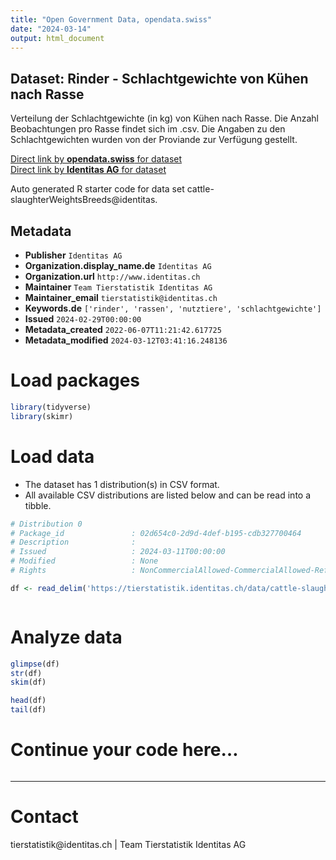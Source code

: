 ```yaml
---
title: "Open Government Data, opendata.swiss"
date: "2024-03-14"
output: html_document
---
```


## Dataset: Rinder - Schlachtgewichte von Kühen nach Rasse

Verteilung der Schlachtgewichte (in kg) von Kühen nach Rasse. Die Anzahl Beobachtungen pro Rasse findet sich im .csv. Die Angaben zu den Schlachtgewichten wurden von der Proviande zur Verfügung gestellt.

[Direct link by **opendata.swiss** for dataset](https://opendata.swiss/de/dataset/rinder-schlachtgewichte-von-kuhen-nach-rasse)<br>
[Direct link by **Identitas AG** for dataset](https://tierstatistik.identitas.ch/)

Auto generated R starter code for data set cattle-slaughterWeightsBreeds@identitas.

## Metadata

- **Publisher** `Identitas AG`
- **Organization.display_name.de** `Identitas AG`
- **Organization.url** `http://www.identitas.ch`
- **Maintainer** `Team Tierstatistik Identitas AG`
- **Maintainer_email** `tierstatistik@identitas.ch`
- **Keywords.de** `['rinder', 'rassen', 'nutztiere', 'schlachtgewichte']`
- **Issued** `2024-02-29T00:00:00`
- **Metadata_created** `2022-06-07T11:21:42.617725`
- **Metadata_modified** `2024-03-12T03:41:16.248136`


# Load packages

```r

library(tidyverse)
library(skimr)

```

# Load data

-   The dataset has 1 distribution(s) in CSV format.
-   All available CSV distributions are listed below and can be read into a tibble.

```r

# Distribution 0
# Package_id               : 02d654c0-2d9d-4def-b195-cdb327700464
# Description              : 
# Issued                   : 2024-03-11T00:00:00
# Modified                 : None
# Rights                   : NonCommercialAllowed-CommercialAllowed-ReferenceRequired

df <- read_delim('https://tierstatistik.identitas.ch/data/cattle-slaughterWeightsBreeds.csv')



```

# Analyze data

```r

glimpse(df)
str(df)
skim(df)

head(df)
tail(df)

```

# Continue your code here...

```r

```

------------------------------------------------------------------------

# Contact

tierstatistik@identitas.ch | Team Tierstatistik Identitas AG
